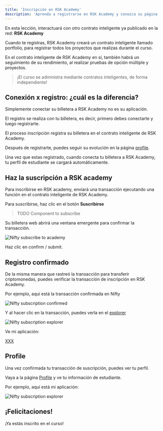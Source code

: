 ---
title: 'Inscripción en RSK Academy'
description: 'Aprenda a registrarse en RSK Academy y conozca su página de perfil'
---

En esta lección, interactuará con otro contrato inteligente ya publicado en la red: **RSK Academy**

Cuando te registras,
RSK Academy creará un contrato inteligente llamado portfolio,
para registrar todos los proyectos que realizas durante el curso.

En el contrato inteligente de RSK Academy en sí, también habrá un seguimiento de su rendimiento,
al realizar pruebas de opción múltiple y proyectos.

> ¡El curso se administra mediante contratos inteligentes, de forma independiente!

## Conexión x registro: ¿cuál es la diferencia?

Simplemente conectar su billetera a RSK Academy no es su aplicación.

El registro se realiza con tu billetera, es decir,
primero debes conectarte y luego registrarte.

El proceso inscripción registra su billetera en el contrato inteligente de RSK Academy.

Después de registrarte, puedes seguir su evolución en la página [profile](/profile).

Una vez que estas registrado,
cuando conecta tu billetera a RSK Academy,
tu perfil de estudiante se cargará automáticamente.

## Haz la suscripción a RSK academy

Para inscribirse en RSK academy,
enviará una transacción ejecutando una función en el contrato inteligente de RSK Academy.

Para suscribirse, haz clic en el botón **Suscribirse**

> TODO
> Component to subscribe

Su billetera web abrirá una ventana emergente para confirmar la transacción.

![Nifty subscribe to academy](/img/courses/dev/01/subscribe-to-academy/image-01.png)

Haz clic en confirm / submit.

## Registro confirmado

De la misma manera que rastreó la transacción para transferir criptomonedas,
puedes verificar la transacción de inscripción en RSK Academy.

Por ejemplo, aquí está la transacción confirmada en Nifty

![Nifty subscription confirmed](/img/courses/dev/01/subscribe-to-academy/image-02.png)

Y al hacer clic en la transacción, 
puedes verla en el [explorer](https://explorer.testnet.rsk.co/)

![Nifty subscription explorer](/img/courses/dev/01/subscribe-to-academy/image-03.png)

Ve mi aplicación:

[XXX](https://explorer.testnet.rsk.co/tx/XXX)

## Profile

Una vez confirmada tu transacción de suscripción,
puedes ver tu perfil.

Vaya a la página [Profile](/profile)
y ve tu información de estudiante.

Por ejemplo, aquí está mi aplicación:

![Nifty subscription explorer](/img/courses/dev/01/subscribe-to-academy/image-04.png)

## ¡Felicitaciones!

¡Ya estás inscrito en el curso!



